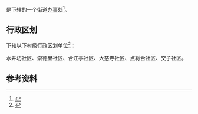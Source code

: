 {{中国乡级行政区|51/01/04/025/000}}

'''{{PAGENAMEBASE}}'''是{{PRC admin/fullname|51/01/04/025/000|3}}下辖的一个[[街道办事处|街道办事处]]<ref>{{PRC admin/ref sgc|{{PRC admin/parent|51/01/04/025/000}}}}</ref>。

== 行政区划 ==
{{PAGENAMEBASE}}下辖以下村级行政区划单位<ref>{{PRC admin/ref sgc|51/01/04/025/000}}</ref>：

水井坊社区、崇德里社区、合江亭社区、大慈寺社区、点将台社区、交子社区。

== 参考资料 ==
{{reflist}}

{{四川行政区划小作品}}
{{PRC admin/navcat|51/01/04/025/000}}